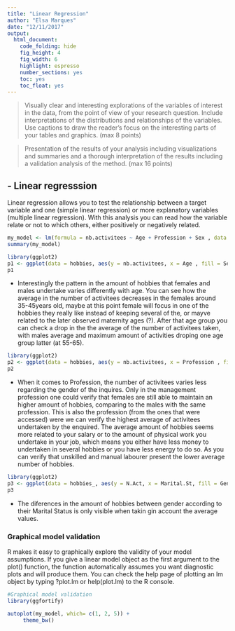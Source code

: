 ```yaml
---
title: "Linear Regression"
author: "Elsa Marques"
date: "12/11/2017"
output: 
  html_document:    
    code_folding: hide
    fig_height: 4
    fig_width: 6
    highlight: espresso
    number_sections: yes
    toc: yes
    toc_float: yes 
---
```


 > Visually clear and interesting explorations of the variables of interest in the data, from the point of view of your research question. Include interpretations of the distributions and relationships of the variables. Use captions to draw the reader’s focus on the interesting parts of your tables and graphics. (max 8 points)
 
 > Presentation of the results of your analysis including visualizations and summaries and a thorough interpretation of the results including a validation analysis of the method. (max 16 points)
 
 
## - Linear regresssion

Linear regression allows you to test the relationship between a target variable and one (simple linear regression) or more explanatory variables (multiple linear regression). With this analysis you can read how the variable relate or not to which others, either positively or negatively related.


```r
my_model <- lm(formula = nb.activitees ~ Age + Profession + Sex , data = hobbies)
summary(my_model)
```



```r
library(ggplot2)
p1 <- ggplot(data = hobbies, aes(y = nb.activitees, x = Age , fill = Sex)) + geom_boxplot() + geom_smooth(method = "lm")
p1
```

- Interestingly the pattern in the amount of hobbies that females and males undertake varies differently with age. You can see how the average in the number of activitees decreases in the females around 35-45years old, maybe at this point female will focus in one of the hobbies they really like instead of keeping several of the, or mayve related to the later observed maternity ages (?). After that age group you can check a drop in the the average of the number of activitees taken, with males average and maximum amount of activities droping one age group latter (at 55-65). 

```r
library(ggplot2)
p2 <- ggplot(data = hobbies, aes(y = nb.activitees, x = Profession , fill = Sex)) + geom_boxplot() + geom_smooth(method = "lm")
p2
```

- When it comes to Profession, the number of activitees varies less regarding the gender of the inquires. Only in the management profession one could verify that females are still able to maintain an higher amount of hobbies, comparing to the males with the same profession. This is also the profession (from the ones that were accessed) were we can verify the highest average of activitees undertaken by the enquired. The average amount of hobbies seems more related to your salary or to the amount of physical work you undertake in your job, which means you either have less money to undertaken in several hobbies or you have less energy to do so. As you can verify that unskilled and manual labourer present the lower average number of hobbies. 




```r
library(ggplot2)
p3 <- ggplot(data = hobbies_, aes(y = N.Act, x = Marital.St, fill = Gender)) + geom_boxplot()
p3
```

- The diferences in the amount of hobbies between gender according to their Marital Status is only visible when takin gin account the average values. 


### Graphical model validation   

R makes it easy to graphically explore the validity of your model assumptions. If you give a linear model object as the first argument to the plot() function, the function automatically assumes you want diagnostic plots and will produce them. You can check the help page of plotting an lm object by typing ?plot.lm or help(plot.lm) to the R console.

```r

#Graphical model validation 
library(ggfortify)

autoplot(my_model, which= c(1, 2, 5)) +
     theme_bw()
```


     
     

